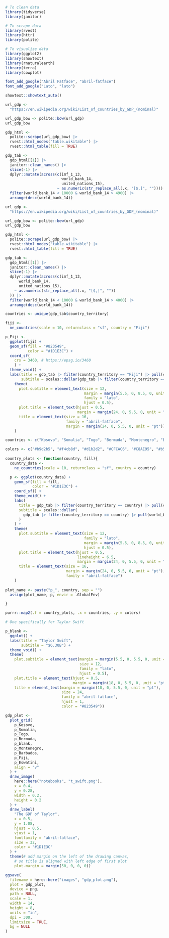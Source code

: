 ```r
# To clean data
library(tidyverse)
library(janitor)

# To scrape data
library(rvest)
library(httr)
library(polite)

# To visualize data
library(ggplot2)
library(showtext)
library(rnaturalearth)
library(terra)
library(cowplot)

font_add_google("Abril Fatface", "abril-fatface")
font_add_google("Lato", "lato")

showtext::showtext_auto()
```

```r
url_gdp <-
  "https://en.wikipedia.org/wiki/List_of_countries_by_GDP_(nominal)"

url_gdp_bow <- polite::bow(url_gdp)
url_gdp_bow

gdp_html <-
  polite::scrape(url_gdp_bow) |>
  rvest::html_nodes("table.wikitable") |>
  rvest::html_table(fill = TRUE) 

gdp_tab <-
  gdp_html[[1]] |>
  janitor::clean_names() |>
  slice(-1) |>
  dplyr::mutate(across(c(imf_1_13,
                         world_bank_14,
                         united_nations_15),
                       ~ as.numeric(str_replace_all(.x, "[$,]", "")))) |>
  filter(world_bank_14 < 10000 & world_bank_14 > 4900) |>
  arrange(desc(world_bank_14))

url_gdp <-
  "https://en.wikipedia.org/wiki/List_of_countries_by_GDP_(nominal)"

url_gdp_bow <- polite::bow(url_gdp)
url_gdp_bow

gdp_html <-
  polite::scrape(url_gdp_bow) |>
  rvest::html_nodes("table.wikitable") |>
  rvest::html_table(fill = TRUE) 

gdp_tab <-
  gdp_html[[1]] |>
  janitor::clean_names() |>
  slice(-1) |>
  dplyr::mutate(across(c(imf_1_13,
      world_bank_14,
      united_nations_15),
    ~ as.numeric(str_replace_all(.x, "[$,]", ""))
  )) |>
  filter(world_bank_14 < 10000 & world_bank_14 > 4000) |>
  arrange(desc(world_bank_14))

countries <- unique(gdp_tab$country_territory)
```

```r
fiji <- 
  ne_countries(scale = 10, returnclass = "sf", country = "Fiji") 

p_Fiji <-
  ggplot(fiji) +
  geom_sf(fill = "#823549",
          color = "#1D1E3C") +
  coord_sf(
    crs = 3460, # https://epsg.io/3460
    ) +
  theme_void() +
  labs(title = gdp_tab |> filter(country_territory == "Fiji") |> pull(country_territory),
       subtitle = scales::dollar(gdp_tab |> filter(country_territory == "Fiji") |> pull(world_bank_14), big.mark = ".", scale = 1e-3, suffix = "B")) +
    theme(
      plot.subtitle = element_text(size = 12,
                                   margin = margin(5.5, 0, 8.5, 0, unit = "pt"), 
                                   family = "lato",
                                   hjust = 0.5),
      plot.title = element_text(hjust = 0.5,
                                margin = margin(24, 0, 5.5, 0, unit = "pt"), ),
      title = element_text(size = 16,
                           family = "abril-fatface",
                           margin = margin(24, 0, 5.5, 0, unit = "pt"))
    )

countries <- c("Kosovo", "Somalia", "Togo", "Bermuda", "Montenegro", "Barbados", "Eswatini")

colors <- c("#b9d2b5", "#f4cb8d", "#d1b2d2", "#CFCAC6", "#C8AE95", "#b5e9f6", "#F9B2D0")
  
country_plots <- function(country, fill){
  country_data <-
    ne_countries(scale = 10, returnclass = "sf", country = country)

  p <- ggplot(country_data) +
    geom_sf(fill = fill,
            color = "#1D1E3C") +
    coord_sf() +
    theme_void() +
    labs(
      title = gdp_tab |> filter(country_territory == country) |> pull(country_territory),
      subtitle = scales::dollar(
        gdp_tab |> filter(country_territory == country) |> pull(world_bank_14), big.mark = ".", scale = 1e-3, suffix = "B"
      )
    ) +
    theme(
      plot.subtitle = element_text(size = 12,
                                   family = "lato",
                                   margin = margin(5.5, 0, 8.5, 0, unit = "pt"), 
                                   hjust = 0.5),
      plot.title = element_text(hjust = 0.5,
                                lineheight = 6.5,
                                margin = margin(24, 0, 5.5, 0, unit = "pt")),
      title = element_text(size = 16,
                           margin = margin(24, 0, 5.5, 0, unit = "pt"), 
                           family = "abril-fatface")
    )
  
plot_name <- paste("p_", country, sep = "")
  assign(plot_name, p, envir = .GlobalEnv)

}

purrr::map2(.f = country_plots, .x = countries, .y = colors)

# One specifically for Taylor Swift

p_blank <-
  ggplot() +
  labs(title = "Taylor Swift",
       subtitle = "$6.30B") +
  theme_void() +
  theme(
    plot.subtitle = element_text(margin = margin(5.5, 0, 5.5, 0, unit = "pt"), 
                                 size = 12,
                                 family = "lato",
                                 hjust = 0.5),
    plot.title = element_text(hjust = 0.5,
                              margin = margin(18, 0, 5.5, 0, unit = "pt")),
    title = element_text(margin = margin(18, 0, 5.5, 0, unit = "pt"), 
                         size = 24,
                         family = "abril-fatface",
                         hjust = 1,
                         color = "#823549"))
```

```r
gdp_plot <-
  plot_grid(
    p_Kosovo,
    p_Somalia,
    p_Togo,
    p_Bermuda,
    p_blank,
    p_Montenegro,
    p_Barbados,
    p_Fiji,
    p_Eswatini,
    align = "v"
  ) +
  draw_image(
    here::here("notebooks", "t_swift.png"),
    x = 0.4,
    y = 0.28,
    width = 0.2,
    height = 0.2
  ) +
  draw_label(
    "The GDP of Taylor",
    x = 0.5,
    y = 1.08,
    hjust = 0.5,
    vjust = 1,
    fontfamily = "abril-fatface",
    size = 32,
    color = "#1D1E3C"
  ) +
  theme(# add margin on the left of the drawing canvas,
    # so title is aligned with left edge of first plot
    plot.margin = margin(50, 0, 0, 0))

ggsave(
  filename = here::here("images", "gdp_plot.png"),
  plot = gdp_plot,
  device = png,
  path = NULL,
  scale = 1,
  width = 14,
  height = 8,
  units = "in",
  dpi = 300,
  limitsize = TRUE,
  bg = NULL
)
```